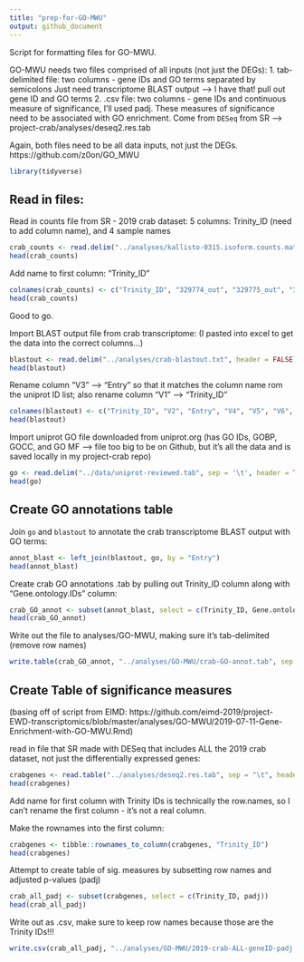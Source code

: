 ```yaml
---
title: "prep-for-GO-MWU"
output: github_document
---
```

Script for formatting files for GO-MWU. 

GO-MWU needs two files comprised of all inputs (not just the DEGs):
1. tab-delimited file: two columns - gene IDs and GO terms separated by semicolons
Just need transcriptome BLAST output --> I have that! pull out gene ID and GO terms
2. .csv file: two columns - gene IDs and continuous measure of significance, I'll used padj. 
These measures of significance need to be associated with GO enrichment. 
Come from `DESeq` from SR --> project-crab/analyses/deseq2.res.tab

Again, both files need to be all data inputs, not just the DEGs. 
https://github.com/z0on/GO_MWU

```r
library(tidyverse)
```

## Read in files:
Read in counts file from SR - 2019 crab dataset: 
5 columns: Trinity_ID (need to add column name), and 4 sample names
```r
crab_counts <- read.delim("../analyses/kallisto-0315.isoform.counts.matrix", header = TRUE)
head(crab_counts)
```
Add name to first column: "Trinity_ID"
```r
colnames(crab_counts) <- c("Trinity_ID", "329774_out", "329775_out", "329776_out", "329777_out")
head(crab_counts)
```
Good to go.

Import BLAST output file from crab transcriptome:
(I pasted into excel to get the data into the correct columns...)
```r
blastout <- read.delim("../analyses/crab-blastout.txt", header = FALSE)
head(blastout)
```
Rename column "V3" --> "Entry" so that it matches the column name rom the uniprot ID list; also rename column "V1" --> "Trinity_ID"
```r
colnames(blastout) <- c("Trinity_ID", "V2", "Entry", "V4", "V5", "V6", "V7", "V8", "V9", "V10", "V11", "V12", "V13", "V14")
head(blastout)
```

Import uniprot GO file downloaded from uniprot.org 
(has GO IDs, GOBP, GOCC, and GO MF --> file too big to be on Github, but it's all the data and is saved locally in my project-crab repo)
```r
go <- read.delim("../data/uniprot-reviewed.tab", sep = '\t', header = TRUE)
head(go)
```

## Create GO annotations table
Join `go` and `blastout` to annotate the crab transcriptome BLAST output with GO terms:
```r
annot_blast <- left_join(blastout, go, by = "Entry")
head(annot_blast)
```

Create crab GO annotations .tab by pulling out Trinity_ID column along with "Gene.ontology.IDs" column: 
```r
crab_GO_annot <- subset(annot_blast, select = c(Trinity_ID, Gene.ontology.IDs))
head(crab_GO_annot)
```
Write out the file to analyses/GO-MWU, making sure it's tab-delimited (remove row names)
```r
write.table(crab_GO_annot, "../analyses/GO-MWU/crab-GO-annot.tab", sep = "\t", row.names = FALSE, quote = FALSE, col.names = FALSE)
```

## Create Table of significance measures
(basing off of script from EIMD: https://github.com/eimd-2019/project-EWD-transcriptomics/blob/master/analyses/GO-MWU/2019-07-11-Gene-Enrichment-with-GO-MWU.Rmd)

read in file that SR made with DESeq that includes ALL the 2019 crab dataset, not just the differentially expressed genes:
```r
crabgenes <- read.table("../analyses/deseq2.res.tab", sep = "\t", header = TRUE)
head(crabgenes)
```
Add name for first column with Trinity IDs is technically the row.names, so I can't rename the first column - it's not a real column.

Make the rownames into the first column: 
```r
crabgenes <- tibble::rownames_to_column(crabgenes, "Trinity_ID")
head(crabgenes)
```

Attempt to create table of sig. measures by subsetting row names and adjusted p-values (padj)
```r
crab_all_padj <- subset(crabgenes, select = c(Trinity_ID, padj))
head(crab_all_padj)
```
Write out as .csv, make sure to keep row names because those are the Trinity IDs!!!

```r
write.csv(crab_all_padj, "../analyses/GO-MWU/2019-crab-ALL-geneID-padj.csv", row.names = F, quote = FALSE)
```





